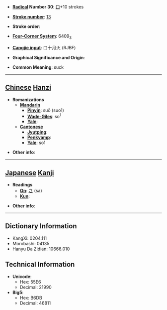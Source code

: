 * '''[[Wiktionary:Chinese radical index| Radical]] Number 30''': [[Wiktionary:Chinese radical index 口|口]]+10 strokes

* '''[[Wiktionary:Chinese total strokes index|Stroke number]]''': [[Wiktionary:Chinese total strokes index 13|13]]

* '''Stroke order''': 

* '''[[Wiktionary:Chinese four corner index|Four-Corner System]]''': 6409<sub>3</sub>

* '''[[Wiktionary:Chinese Cangjie index|Cangjie input]]''': 口十月火 (RJBF)

* '''Graphical Significance and Origin''': 

* '''Common Meaning''': suck

----

== [[Chinese]] [[Hanzi]] ==

* '''Romanizations'''
** '''[[Mandarin]]'''
*** '''[[Pinyin]]''': suō (suo1)
*** '''[[Wade-Giles]]''': so<sup>1</sup>
*** '''[[Yale]]''': 
** '''[[Cantonese]]'''
*** '''[[Jyutping]]''':
*** '''[[Penkyamp]]''': 
*** '''[[Yale]]''': so1

* '''Other info''': 

----

== [[Japanese]] [[Kanji]] ==

* '''Readings'''
** '''[[On]]''': [[さ]] (sa)
** '''[[Kun]]''': 

* '''Other info''':  

----

== Dictionary Information ==

* KangXi: 0204.111
* Morobashi: 04135
* Hanyu Da Zidian: 10666.010

== Technical Information ==

* '''Unicode''':
** Hex: 55E6
** Decimal: 21990
* '''Big5''':
** Hex: B6DB
** Decimal: 46811